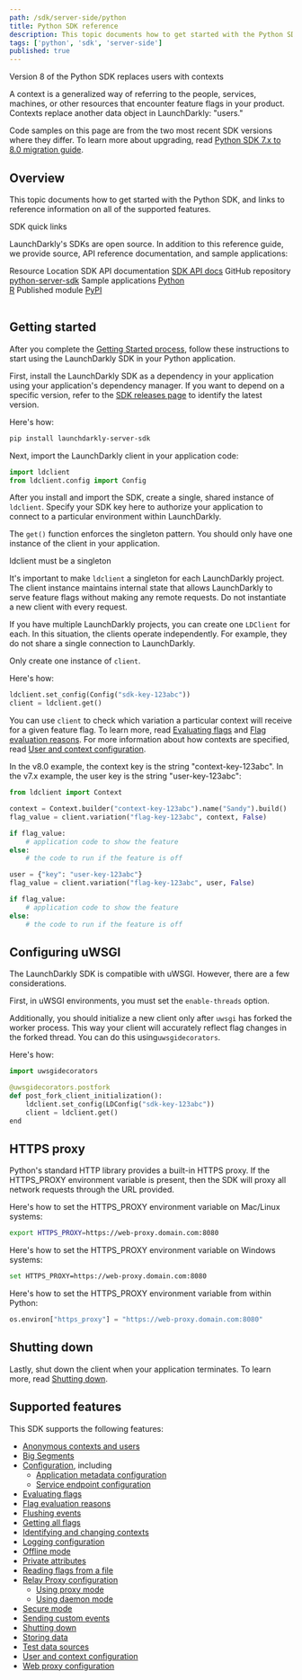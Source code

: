 ```yaml
---
path: /sdk/server-side/python
title: Python SDK reference
description: This topic documents how to get started with the Python SDK, and links to reference information on all of the supported features.
tags: ['python', 'sdk', 'server-side']
published: true
---
```


<Callout intent="info">
<CalloutTitle>Version 8 of the Python SDK replaces users with contexts</CalloutTitle>
<CalloutDescription>

A context is a generalized way of referring to the people, services, machines, or other resources that encounter feature flags in your product. Contexts replace another data object in LaunchDarkly: "users."

Code samples on this page are from the two most recent SDK versions where they differ. To learn more about upgrading, read [Python SDK 7.x to 8.0 migration guide](/sdk/server-side/python/migration-7-to-8).

</CalloutDescription>
</Callout>

## Overview

This topic documents how to get started with the Python SDK, and links to reference information on all of the supported features.

<Callout intent="primary">
<CalloutTitle>SDK quick links</CalloutTitle>
<CalloutDescription>

LaunchDarkly's SDKs are open source. In addition to this reference guide, we provide source, API reference documentation, and sample applications:

<Table>
  <TableHeader>
    <TableHeadCell>Resource</TableHeadCell>
    <TableHeadCell>Location</TableHeadCell>
  </TableHeader>
  <TableBody>
    <TableRow>
      <TableCell>SDK API documentation</TableCell>
      <TableCell><a href="https://launchdarkly-python-sdk.readthedocs.io/">SDK API docs</a></TableCell>
    </TableRow>
    <TableRow>
      <TableCell>GitHub repository</TableCell>
      <TableCell><a href="https://github.com/launchdarkly/python-server-sdk">python-server-sdk</a></TableCell>
    </TableRow>
    <TableRow>
      <TableCell>Sample applications</TableCell>
      <TableCell><a href="https://github.com/launchdarkly/hello-python">Python</a><br/> <a href="https://github.com/launchdarkly/hello-r">R</a></TableCell>
    </TableRow>
    <TableRow>
      <TableCell>Published module</TableCell>
      <TableCell><a href="https://pypi.org/project/launchdarkly-server-sdk/">PyPI</a></TableCell>
    </TableRow>
  </TableBody>
</Table>

</CalloutDescription>
</Callout>

## Getting started

After you complete the [Getting Started process](/home/getting-started), follow these instructions to start using the LaunchDarkly SDK in your Python application.

First, install the LaunchDarkly SDK as a dependency in your application using your application's dependency manager. If you want to depend on a specific version, refer to the [SDK releases page](https://github.com/launchdarkly/python-server-sdk/releases) to identify the latest version.

Here's how:

<CodeSample>
<CSTab label="Shell">

```bash
pip install launchdarkly-server-sdk
```

</CSTab>
</CodeSample>

Next, import the LaunchDarkly client in your application code:

<CodeSample>
<CSTab label="Python">

```python
import ldclient
from ldclient.config import Config
```

</CSTab>
</CodeSample>

After you install and import the SDK, create a single, shared instance of `ldclient`. Specify your SDK key here to authorize your application to connect to a particular environment within LaunchDarkly.

The `get()` function enforces the singleton pattern. You should only have one instance of the client in your application.

<Callout intent="alert">
<CalloutTitle>ldclient must be a singleton</CalloutTitle>
<CalloutDescription>

It's important to make `ldclient` a singleton for each LaunchDarkly project. The client instance maintains internal state that allows LaunchDarkly to serve feature flags without making any remote requests. Do not instantiate a new client with every request.

If you have multiple LaunchDarkly projects, you can create one `LDClient` for each. In this situation, the clients operate independently. For example, they do not share a single connection to LaunchDarkly.

</CalloutDescription>
</Callout>

Only create one instance of `client`.

Here's how:

<CodeSample>
<CSTab label="Python">

```python
ldclient.set_config(Config("sdk-key-123abc"))
client = ldclient.get()
```

</CSTab>
</CodeSample>

You can use `client` to check which variation a particular context will receive for a given feature flag. To learn more, read [Evaluating flags](/sdk/features/evaluating) and [Flag evaluation reasons](/sdk/features/evaluation-reasons). For more information about how contexts are specified, read [User and context configuration](/sdk/features/user-context-config).

In the v8.0 example, the context key is the string "context-key-123abc". In the v7.x example, the user key is the string "user-key-123abc":

<CodeSample>
<CSTab label="Python SDK v8.0">

```python
from ldclient import Context

context = Context.builder("context-key-123abc").name("Sandy").build()
flag_value = client.variation("flag-key-123abc", context, False)

if flag_value:
    # application code to show the feature
else:
    # the code to run if the feature is off
```

</CSTab>
<CSTab label="Python SDK v7.x">

```python
user = {"key": "user-key-123abc"}
flag_value = client.variation("flag-key-123abc", user, False)

if flag_value:
    # application code to show the feature
else:
    # the code to run if the feature is off
```

</CSTab>
</CodeSample>

## Configuring uWSGI

The LaunchDarkly SDK is compatible with uWSGI. However, there are a few considerations.

First, in uWSGI environments, you must set the `enable-threads` option.

Additionally, you should initialize a new client only after `uwsgi` has forked the worker process. This way your client will accurately reflect flag changes in the forked thread. You can do this using`uwsgidecorators`.

Here's how:

<CodeSample>
<CSTab label="Python uWSGI initialization">

```python
import uwsgidecorators

@uwsgidecorators.postfork
def post_fork_client_initialization():
    ldclient.set_config(LDConfig("sdk-key-123abc"))
    client = ldclient.get()
end

```

</CSTab>
</CodeSample>

## HTTPS proxy

Python's standard HTTP library provides a built-in HTTPS proxy. If the HTTPS_PROXY environment variable is present, then the SDK will proxy all network requests through the URL provided.

Here's how to set the HTTPS_PROXY environment variable on Mac/Linux systems:

<CodeSample>
<CSTab label="Shell">

```bash
export HTTPS_PROXY=https://web-proxy.domain.com:8080
```

</CSTab>
</CodeSample>

Here's how to set the HTTPS_PROXY environment variable on Windows systems:

<CodeSample>
<CSTab label="cmd">

```bash
set HTTPS_PROXY=https://web-proxy.domain.com:8080
```

</CSTab>
</CodeSample>

Here's how to set the HTTPS_PROXY environment variable from within Python:

<CodeSample>
<CSTab label="Python">

```python
os.environ["https_proxy"] = "https://web-proxy.domain.com:8080"
```

</CSTab>
</CodeSample>

## Shutting down

Lastly, shut down the client when your application terminates. To learn more, read [Shutting down](/sdk/features/shutdown#python).

## Supported features

This SDK supports the following features:

* [Anonymous contexts and users](/sdk/features/anonymous#python)
* [Big Segments](/sdk/features/big-segments#python)
* [Configuration](/sdk/features/config#python), including
  * [Application metadata configuration](/sdk/features/app-config#python)
  * [Service endpoint configuration](/sdk/features/service-endpoint-configuration#python)
* [Evaluating flags](/sdk/features/evaluating#python)
* [Flag evaluation reasons](/sdk/features/evaluation-reasons#python)
* [Flushing events](/sdk/features/flush#python)
* [Getting all flags](/sdk/features/all-flags#python)
* [Identifying and changing contexts](/sdk/features/identify#python)
* [Logging configuration](/sdk/features/logging#python)
* [Offline mode](/sdk/features/offline-mode#python)
* [Private attributes](/sdk/features/private-attributes#python)
* [Reading flags from a file](/sdk/features/flags-from-files#python)
* [Relay Proxy configuration](/sdk/features/relay-proxy-configuration)
  * [Using proxy mode](/sdk/features/relay-proxy-configuration/proxy-mode#python)
  * [Using daemon mode](/sdk/features/relay-proxy-configuration/daemon-mode#python)
* [Secure mode](/sdk/features/secure-mode#python)
* [Sending custom events](/sdk/features/events#python)
* [Shutting down](/sdk/features/shutdown#python)
* [Storing data](/sdk/features/storing-data#python)
* [Test data sources](/sdk/features/test-data-sources#python)
* [User and context configuration](/sdk/features/user-context-config#python)
* [Web proxy configuration](/sdk/features/web-proxy#python)
